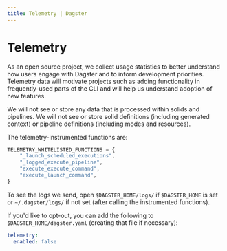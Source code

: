 ```yaml
---
title: Telemetry | Dagster
---
```


# Telemetry

As an open source project, we collect usage statistics to better understand how users engage with Dagster and to inform development priorities. Telemetry data will motivate projects such as adding functionality in frequently-used parts of the CLI and will help us understand adoption of new features.

We will not see or store any data that is processed within solids and pipelines. We will not see or store solid definitions (including generated context) or pipeline definitions (including modes and resources).

The telemetry-instrumented functions are:

```python file=../../../python_modules/dagster/dagster/core/telemetry.py startafter=start_TELEMETRY_WHITELISTED_FUNCTIONS endbefore=end_TELEMETRY_WHITELISTED_FUNCTIONS
TELEMETRY_WHITELISTED_FUNCTIONS = {
    "_launch_scheduled_executions",
    "_logged_execute_pipeline",
    "execute_execute_command",
    "execute_launch_command",
}
```

To see the logs we send, open `$DAGSTER_HOME/logs/` if `$DAGSTER_HOME` is set or `~/.dagster/logs/` if not set (after calling the instrumented functions).

If you'd like to opt-out, you can add the following to `$DAGSTER_HOME/dagster.yaml` (creating that file if necessary):

```yaml
telemetry:
  enabled: false
```

